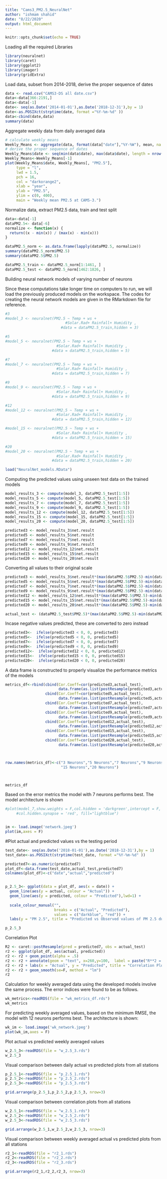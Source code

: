 ---
title: "Cams3_PM2.5_NeuralNet"
author: "ishmam shahid"
date: "8/22/2020"
output: html_document
---

```{r setup, include=FALSE}
knitr::opts_chunk$set(echo = TRUE)
```

Loading all the required Libraries
```{r, message=FALSE, warning=FALSE}
library(neuralnet)
library(caret)
library(ggplot2)
library(imager)
library(gridExtra)
```

Load data, subset from 2014-2018, derive the proper sequence of dates

```{r}
data <- read.csv("CAMS3-DS all date.csv")
data<-data[366:2191,]
data<-data[-1]
date<- seq(as.Date('2014-01-01'),as.Date('2018-12-31'),by = 1)
date<-as.POSIXct(strptime(date, format ="%Y-%m-%d" ))
data<-cbind(date,data)
summary(data)
```

Aggregate weekly data from daily averaged data
```{r,warning=FALSE}
# calculate weekly means
Weekly_Means <- aggregate(data, format(data["date"],"%Y-%W"), mean, na.rm = TRUE)
# derive the proper sequence of dates
Weekly_Means$date <- seq(min(data$date), max(data$date), length = nrow(Weekly_Means))
Weekly_Means<-Weekly_Means[-1]
plot(Weekly_Means$date, Weekly_Means[, "PM2.5"],
     type = "l",
     lwd = 1.5,
     pch = 16,
     col = "darkorange2",
     xlab = "year",
     ylab = "PM2.5",
     ylim = c(0, 400),
     main = "Weekly mean PM2.5 at CAMS-3.")
```



Normalize data, extract PM2.5 data, train and test split
```{r}
data<-data[-1]
dataPM2.5<- data[-6]
normalize <- function(x) {
  return((x - min(x)) / (max(x) - min(x)))
}

dataPM2.5_norm <- as.data.frame(lapply(dataPM2.5, normalize))
summary(dataPM2.5_norm$PM2.5)
summary(dataPM2.5$PM2.5)

dataPM2.5_train <- dataPM2.5_norm[1:1461, ]
dataPM2.5_test <- dataPM2.5_norm[1462:1826, ]
```
Building neural network models of varying number of neurons

Since these computations take longer time on computers to run, we will load the previously produced models on the workspace. The codes for creating the neural network models are given in the RMarkdown file for reference.
```{r,warning=FALSE,echo=FALSE}
#3
#model_3 <- neuralnet(PM2.5 ~ Temp + ws +
                           #Solar.Rad+ Rainfall+ Humidity ,
                         #data = dataPM2.5_train,hidden = 3)

#5
#model_5 <- neuralnet(PM2.5 ~ Temp + ws +
                       #Solar.Rad+ Rainfall+ Humidity ,
                     #data = dataPM2.5_train,hidden = 5)

#7
#model_7 <- neuralnet(PM2.5 ~ Temp + ws +
                       #Solar.Rad+ Rainfall+ Humidity ,
                     #data = dataPM2.5_train,hidden = 7)

#9
#model_9 <- neuralnet(PM2.5 ~ Temp + ws +
                       #Solar.Rad+ Rainfall+ Humidity ,
                     #data = dataPM2.5_train,hidden = 9)

#12
#model_12 <- neuralnet(PM2.5 ~ Temp + ws +
                       #Solar.Rad+ Rainfall+ Humidity ,
                     #data = dataPM2.5_train,hidden = 12)

#model_15 <- neuralnet(PM2.5 ~ Temp + ws +
                       #Solar.Rad+ Rainfall+ Humidity ,
                     #data = dataPM2.5_train,hidden = 15)

#20
#model_20 <- neuralnet(PM2.5 ~ Temp + ws +
                       #Solar.Rad+ Rainfall+ Humidity ,
                     #data = dataPM2.5_train,hidden = 20)
```

```{r,warning=FALSE}
load("NeuralNet_models.RData")
```


Computing the predicted values using unseen test data on the trained models
```{r,warning=FALSE}
model_results_3 <- compute(model_3, dataPM2.5_test[1:5])
model_results_5 <- compute(model_5, dataPM2.5_test[1:5])
model_results_7 <- compute(model_7, dataPM2.5_test[1:5])
model_results_9 <- compute(model_9, dataPM2.5_test[1:5])
model_results_12 <- compute(model_12, dataPM2.5_test[1:5])
model_results_15 <- compute(model_15, dataPM2.5_test[1:5])
model_results_20 <- compute(model_20, dataPM2.5_test[1:5])

predicted3 <- model_results_3$net.result
predicted5 <- model_results_5$net.result
predicted7 <- model_results_7$net.result
predicted9 <- model_results_9$net.result
predicted12 <- model_results_12$net.result
predicted15 <- model_results_15$net.result
predicted20 <- model_results_20$net.result
```

Converting all values to their original scale
```{r,warning=FALSE}
predicted3 <- model_results_3$net.result*(max(dataPM2.5$PM2.5)-min(dataPM2.5$PM2.5))+min(dataPM2.5$PM2.5)
predicted5 <- model_results_5$net.result*(max(dataPM2.5$PM2.5)-min(dataPM2.5$PM2.5))+min(dataPM2.5$PM2.5)
predicted7 <- model_results_7$net.result*(max(dataPM2.5$PM2.5)-min(dataPM2.5$PM2.5))+min(dataPM2.5$PM2.5)
predicted9 <- model_results_9$net.result*(max(dataPM2.5$PM2.5)-min(dataPM2.5$PM2.5))+min(dataPM2.5$PM2.5)
predicted12 <- model_results_12$net.result*(max(dataPM2.5$PM2.5)-min(dataPM2.5$PM2.5))+min(dataPM2.5$PM2.5)
predicted15 <- model_results_15$net.result*(max(dataPM2.5$PM2.5)-min(dataPM2.5$PM2.5))+min(dataPM2.5$PM2.5)
predicted20 <- model_results_20$net.result*(max(dataPM2.5$PM2.5)-min(dataPM2.5$PM2.5))+min(dataPM2.5$PM2.5)

actual_test <- (dataPM2.5_test$PM2.5)*(max(dataPM2.5$PM2.5)-min(dataPM2.5$PM2.5))+min(dataPM2.5$PM2.5)

```

Incase negative values predicted, these are converted to zero instead
```{r,warning=FALSE}
predicted3<-  ifelse(predicted3 < 0, 0, predicted3)
predicted5<-  ifelse(predicted5 < 0, 0, predicted5)
predicted7<-  ifelse(predicted7 < 0, 0, predicted7)
predicted9<-  ifelse(predicted9 < 0, 0, predicted9)
predicted12<-  ifelse(predicted12 < 0, 0, predicted12)
predicted15<-  ifelse(predicted15 < 0, 0, predicted15)
predicted20<-  ifelse(predicted20 < 0, 0, predicted20)
```

A data frame is constructed to properly visualize the performance metrics of the models
```{r,warning=FALSE}
metrics_df<-rbind(cbind(Cor.Coeff=cor(predicted3,actual_test),
                        data.frame(as.list(postResample(predicted3,actual_test)))),
                  cbind(Cor.Coeff=cor(predicted5,actual_test),
                        data.frame(as.list(postResample(predicted5,actual_test)))),
                  cbind(Cor.Coeff=cor(predicted7,actual_test),
                        data.frame(as.list(postResample(predicted7,actual_test)))),
                  cbind(Cor.Coeff=cor(predicted9,actual_test),
                        data.frame(as.list(postResample(predicted9,actual_test)))),
                  cbind(Cor.Coeff=cor(predicted12,actual_test),
                        data.frame(as.list(postResample(predicted12,actual_test)))),
                  cbind(Cor.Coeff=cor(predicted15,actual_test),
                        data.frame(as.list(postResample(predicted15,actual_test)))),
                  cbind(Cor.Coeff=cor(predicted20,actual_test),
                        data.frame(as.list(postResample(predicted20,actual_test)))))



row.names(metrics_df)<-c("3 Neurons","5 Neurons","7 Neurons","9 Neurons","12 Neurons",
                         "15 Neurons","20 Neurons")



metrics_df
```

Based on the error metrics the model with 7 neurons performs best. The model architecture is shown
```{r,warning=FALSE}
#plot(model_7,show.weights = F,col.hidden = 'darkgreen',intercept = F,
     #col.hidden.synapse = 'red', fill="lightblue")


im <- load.image('network.jpeg')
plot(im,axes = F)
```



#Plot actual and predicted values vs the testing period
```{r,warning=FALSE}
test_date<- seq(as.Date('2018-01-01'),as.Date('2018-12-31'),by = 1)
test_date<-as.POSIXct(strptime(test_date, format ="%Y-%m-%d" ))

predicted7<-as.numeric(predicted7)
plot_df<-data.frame(test_date,actual_test,predicted7)
colnames(plot_df)<-c("date","actual","predicted")


p_2.5_3<- ggplot(data = plot_df, aes(x = date)) +
  geom_line(aes(y = actual, colour = "Actual")) +
  geom_line(aes(y = predicted, colour = "Predicted"),lwd=1) +
  
  scale_colour_manual("", 
                      breaks = c("Actual", "Predicted"),
                      values = c("darkblue", "red")) +
  labs(y = "PM 2.5", title = "Predicted vs Observed values of PM 2.5 during 2018 in CAMS-3") 

p_2.5_3
```


Correlation Plot
```{r,warning=FALSE}
R2 <- caret::postResample(pred = predicted7, obs = actual_test)
r2 <- ggplot(plot_df, aes(actual, predicted))
r2 <- r2 + geom_point(alpha = .5)
r2 <- r2 + annotate(geom = "text", x=260,y=100,  label = paste("R**2 = ", round(R2[2], 3)))
r2 <- r2 + labs(x = "Actual", y = "Predicted", title = "Correlation Plot")
r2 <- r2 + geom_smooth(se=F, method = "lm")
r2
```



Calculation for weekly averaged data using the developed models involve the same process. The error indices were found to be as follows. 
```{r,warning=FALSE}
wk_metrics<-readRDS(file = "wk_metrics_df.rds")
wk_metrics
```


For predicting weekly averaged values, based on the minimum RMSE, the model with 12 neurons performs best. The architecture is shown:
```{r}
wk_im <- load.image('wk_network.jpeg')
plot(wk_im,axes = F)
```


Plot actual vs predicted weekly averaged values
```{r}
w_2.5_3<-readRDS(file = "w_2.5_3.rds")
w_2.5_3
```



Visual comparison between daily actual vs predicted plots from all stations
```{r}
p_2.5_1<-readRDS(file = "p_2.5_1.rds")
p_2.5_2<-readRDS(file = "p_2.5_2.rds")
p_2.5_3<-readRDS(file = "p_2.5_3.rds")

grid.arrange(p_2.5_1,p_2.5_2,p_2.5_3, nrow=3)

```



Visual comparison between correlation plots from all stations
```{r}
w_2.5_1<-readRDS(file = "w_2.5_1.rds")
w_2.5_2<-readRDS(file = "w_2.5_2.rds")
w_2.5_3<-readRDS(file = "w_2.5_3.rds")

grid.arrange(w_2.5_1,w_2.5_2,w_2.5_3, nrow=3)

```



Visual comparison between weekly averaged actual vs predicted plots from all stations
```{r,message=F}
r2_1<-readRDS(file = "r2_1.rds")
r2_2<-readRDS(file = "r2_2.rds")
r2_3<-readRDS(file = "r2_3.rds")

grid.arrange(r2_1,r2_2,r2_3, nrow=3)

```
















